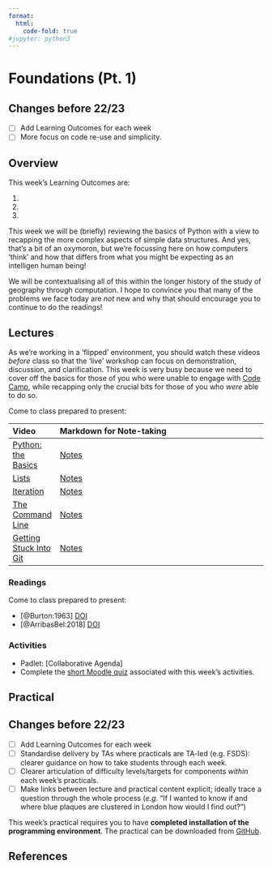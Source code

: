 ```yaml
---
format:
  html:
    code-fold: true
#jupyter: python3
---
```

# Foundations (Pt. 1)

:::{.callout-warning}
## Changes before 22/23

- [ ] Add Learning Outcomes for each week
- [ ] More focus on code re-use and simplicity.
:::

## Overview

::: {.callout-important}
This week's Learning Outcomes are:

1. 
2. 
3. 
::: 

This week we will be (briefly) reviewing the basics of Python with a view to recapping the more complex aspects of simple data structures. And yes, that's a bit of an oxymoron, but we're focussing here on how computers 'think' and how that differs from what you might be expecting as an intelligen human being! 

We will be contextualising all of this within the longer history of the study of geography through computation. I hope to convince you that many of the problems we face today are _not_ new and why that should encourage you to continue to do the readings!

## Lectures

As we're working in a 'flipped' environment, you should watch these videos *before* class  so that the 'live' workshop can focus on demonstration, discussion, and clarification. This week is very busy because we need to cover off the basics for those of you who were unable to engage with [Code Camp](https://kingsgeocomputation.org/teaching/code-camp/code-camp-python/), while recapping only the crucial bits for those of you who *were* able to do so.

Come to class prepared to present:

| Video | Markdown for Note-taking |
| :---- | :----------------------- |
| [Python: the Basics](https://web.microsoftstream.com/video/dc5951ed-33fb-43a7-8e30-19ec2b41cb1f) | [Notes](https://github.com/jreades/i2p/blob/master/lectures/2.3-Python_the_Basics.md) |
| [Lists](https://web.microsoftstream.com/video/21ef45cf-c432-4882-be54-e9bdbdaf7a3b)  | [Notes](https://github.com/jreades/i2p/blob/master/lectures/2.4-Lists.md) |
| [Iteration](https://web.microsoftstream.com/video/ecbf2b2b-6d11-4df0-a28b-caed2badbea1) | [Notes](https://github.com/jreades/i2p/blob/master/lectures/2.5-Iteration.md) |
| [The Command Line](https://web.microsoftstream.com/video/5cd2a59c-ab53-4e75-a607-dd5de5e61681) | [Notes](https://github.com/jreades/i2p/blob/master/lectures/2.6-The_Command_Line.md) |
| [Getting Stuck Into Git](https://web.microsoftstream.com/video/aa0f7893-4fb5-4af1-ad44-af8e352f4d52) | [Notes](https://github.com/jreades/i2p/blob/master/lectures/2.7-Git.md) |

### Readings

Come to class prepared to present:

- [@Burton:1963] [DOI](https://doi.org/10.1111/j.1541-0064.1963.tb00796.x)
- [@ArribasBel:2018] [DOI](https://doi.org/10.1111/gec3.12403)

### Activities

- Padlet: [Collaborative Agenda]
- Complete the [short Moodle quiz](https://moodle.ucl.ac.uk/mod/quiz/view.php?id=2388403) associated with this week's activities.

## Practical

:::{.callout-warning}
## Changes before 22/23
- [ ] Add Learning Outcomes for each week
- [ ] Standardise delivery by TAs where practicals are TA-led (e.g. FSDS): clearer guidance on how to take students through each week.
- [ ] Clearer articulation of difficulty levels/targets for components *within* each week’s practicals.
- [ ] Make links between lecture and practical content explicit; ideally trace a question through the whole process (*e.g.* “If I wanted to know if and where blue plaques are clustered in London how would I find out?”)
:::

This week's practical requires you to have **completed installation of the programming environment**. The practical can be downloaded from [GitHub](https://github.com/jreades/i2p/raw/master/practicals/Practical-02-Foundations_1.ipynb).

## References
